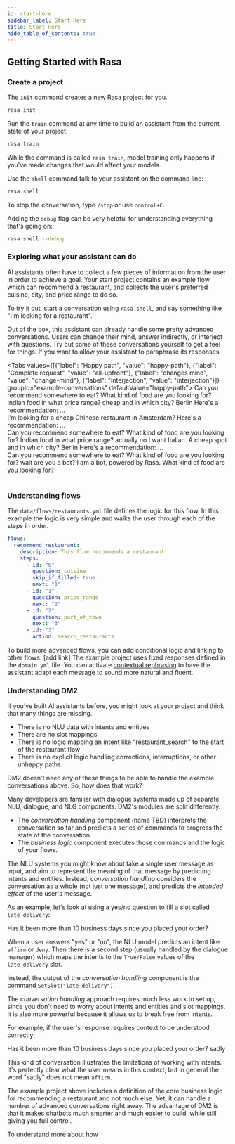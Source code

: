 ```yaml
---
id: start-here
sidebar_label: Start Here
title: Start Here
hide_table_of_contents: true
---
```



## Getting Started with Rasa

### Create a project

The `init` command creates a new Rasa project for you.

```bash
rasa init
```

Run the `train` command at any time to build an assistant from the current state of your project:

```bash
rasa train
```

While the command is called `rasa train`, model training only happens if you've made changes that would affect your models.

Use the `shell` command talk to your assistant on the command line:

```bash
rasa shell
```

To stop the conversation, type `/stop` or use `control+C`.

Adding the `debug` flag can be very helpful for understanding everything that's going on:

```bash
rasa shell --debug
```

### Exploring what your assistant can do

AI assistants often have to collect a few pieces of information from the user in order to achieve a goal.
Your start project contains an example flow which can recommend a restaurant, and collects the user's preferred cuisine, city, and price range to do so.


To try it out, start a conversation using `rasa shell`, and say something like "I'm looking for a restaurant". 

Out of the box, this assistant can already handle some pretty advanced conversations. Users can change their mind,
answer indirectly, or interject with questions. Try out some of these conversations yourself to get a feel for things.
If you want to allow your assistant to paraphrase its responses

<Tabs values={[{"label": "Happy path", "value": "happy-path"}, {"label": "Complete request", "value": "all-upfront"}, {"label": "changes mind", "value": "change-mind"}, {"label": "Interjection", "value": "interjection"}]}  groupId="example-conversations" defaultValue="happy-path">
  <TabItem value="happy-path">
    <Chat caption="happy path">
    <ChatUserText>Can you recommend somewhere to eat?</ChatUserText>
    <ChatBotText>What kind of food are you looking for?</ChatBotText>
    <ChatUserText>Indian food</ChatUserText>
    <ChatBotText>in what price range?</ChatBotText>
    <ChatUserText>cheap</ChatUserText>
    <ChatBotText>and in which city?</ChatBotText>
    <ChatUserText>Berlin</ChatUserText>
    <ChatBotText>Here's a recommendation: ...</ChatBotText>    
    </Chat>
  </TabItem>
  <TabItem value="all-upfront">
    <Chat caption="All info given">
    <ChatUserText>I'm looking for a cheap Chinese restaurant in Amsterdam?</ChatUserText>
    <ChatBotText>Here's a recommendation: ...</ChatBotText>
    </Chat>
  </TabItem>  
  <TabItem value="change-mind">
    <Chat caption="user changes their mind">
    <ChatUserText>Can you recommend somewhere to eat?</ChatUserText>
    <ChatBotText>What kind of food are you looking for?</ChatBotText>
    <ChatUserText>Indian food</ChatUserText>
    <ChatBotText>in what price range?</ChatBotText>
    <ChatUserText>actually no I want Italian. A cheap spot</ChatUserText>
    <ChatBotText>and in which city?</ChatBotText>
    <ChatUserText>Berlin</ChatUserText>
    <ChatBotText>Here's a recommendation: ...</ChatBotText>    
    </Chat>
  </TabItem>
  <TabItem value="interjection">
    <Chat caption="user changes their mind">
    <ChatUserText>Can you recommend somewhere to eat?</ChatUserText>
    <ChatBotText>What kind of food are you looking for?</ChatBotText>
    <ChatUserText>wait are you a bot?</ChatUserText>
    <ChatBotText>I am a bot, powered by Rasa.</ChatBotText>
    <ChatBotText>What kind of food are you looking for?</ChatBotText>    
    </Chat>
  </TabItem>  
</Tabs>


### Understanding flows

The `data/flows/restaurants.yml` file defines the logic for this flow. In this example the logic is very simple
and walks the user through each of the steps in order. 

```yaml
flows:
  recommend_restaurant:
    description: This flow recommends a restaurant
    steps:
      - id: "0"
        question: cuisine
        skip_if_filled: true
        next: "1"
      - id: "1"
        question: price_range
        next: "2"
      - id: "2"
        question: part_of_town
        next: "3"
      - id: "3"
        action: search_restaurants
```

To build more advanced flows, you can add conditional logic and linking to other flows. [add link]
The example project uses fixed responses defined in the `domain.yml` file. You can activate [contextual rephrasing]()
to have the assistant adapt each message to sound more natural and fluent.

### Understanding DM2

If you've built AI assistants before, you might look at your project and think that many things are missing.

* There is no NLU data with intents and entities
* There are no slot mappings
* There is no logic mapping an intent like "restaurant_search" to the start of the restaurant flow
* There is no explicit logic handling corrections, interruptions, or other unhappy paths.

DM2 doesn't need any of these things to be able to handle the example conversations above. So, how does that work?

Many developers are familiar with dialogue systems made up of separate NLU, dialogue, and NLG components.
DM2's modules are split differently. 

* The *conversation handling* component (name TBD) interprets the conversation so far and predicts 
a series of commands to progress the state of the conversation.
* The *business logic* component executes those commands and the logic of your flows. 

The NLU systems you might know about take a single user message as input, and aim to represent
the meaning of that message by predicting intents and entities. 
Instead, *conversation handling* considers the conversation as a whole (not just one message),
and predicts the *intended effect* of the user's message. 

As an example, let's look at using a yes/no question to fill a slot called `late_delivery`:

<Chat caption="yes/no question">
<ChatBotText>Has it been more than 10 business days since you placed your order?</ChatBotText>
</Chat>


When a user answers "yes" or "no", the NLU model predicts an intent like `affirm` or `deny`.
Then there is a second step (usually handled by the dialogue manager) which maps the intents to
the `True/False` values of the `late_delivery` slot. 

Instead, the output of the *conversation handling* component is the command `SetSlot("late_delivery")`.

The *conversation handling* approach requires much less work to set up, since you don't need to worry about
intents and entities and slot mappings. It is also more powerful because it allows us to break free from intents.

For example, if the user's response requires context to be understood correctly:

<Chat caption="pragmatic understanding">
<ChatBotText>Has it been more than 10 business days since you placed your order?</ChatBotText>
<ChatUserText>sadly</ChatUserText>
</Chat>

This kind of conversation illustrates the limitations of working with intents. It's perfectly clear 
what the user means in this context, but in general the word "sadly" does not mean `affirm`.

The example project above includes a definition of the core business logic for recommending a restaurant
and not much else. Yet, it can handle a number of advanced conversations right away. 
The advantage of DM2 is that it makes chatbots much smarter and much easier to build, while still giving
you full control. 

To understand more about how 